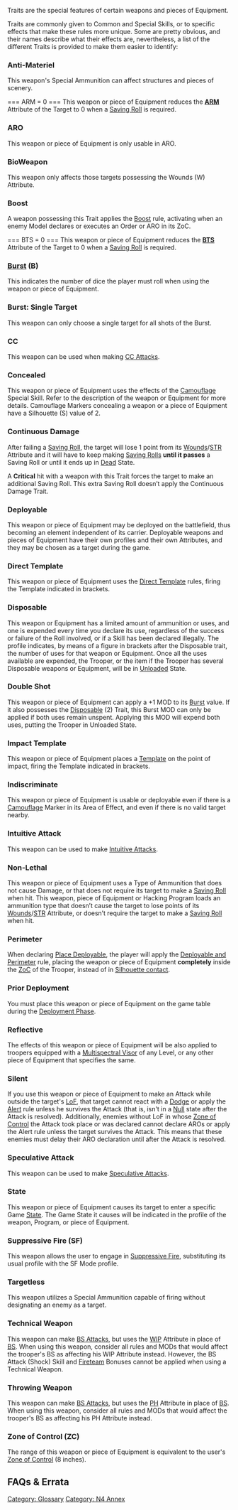 {{section-glossary}}


Traits are the special features of certain weapons and pieces of Equipment.

Traits are commonly given to Common and Special Skills, or to specific effects that make these rules more unique. Some are pretty obvious, and their names describe what their effects are, nevertheless, a list of the different Traits is provided to make them easier to identify:

{{n4}}
=== Anti-Materiel ===
This weapon's Special Ammunition can affect structures and pieces of scenery.
{{n4end}}

=== ARM = 0 ===
This weapon or piece of Equipment reduces the '''[[ARM]]''' Attribute of the Target to 0 when a [[Saving Roll]] is required. {{seefaq | Ammunition and Traits that target one Attribute will not work if the other Attribute is chosen.}}

=== ARO ===
This weapon or piece of Equipment is only usable in ARO.

{{n4}}
=== BioWeapon===
{{n4annex}}
This weapon only affects those targets possessing the Wounds (W) Attribute.

=== Boost ===
A weapon possessing this Trait applies the [[Boost]] rule, activating when an enemy Model declares or executes an Order or ARO in its ZoC.
{{n4end}}

=== BTS = 0 ===
This weapon or piece of Equipment reduces the '''[[BTS]]''' Attribute of the Target to 0 when a [[Saving Roll]] is required. {{seefaq | Ammunition and Traits that target one Attribute will not work if the other Attribute is chosen.}}

=== [[Burst]] (B) ===
This indicates the number of dice the player must roll when using the weapon or piece of Equipment. 

{{n4}}
=== Burst: Single Target ===
This weapon can only choose a single target for all shots of the Burst.
{{n4end}}

=== CC ===
This weapon can be used when making [[CC Attacks]].

=== Concealed ===
This weapon or piece of Equipment uses the effects of the [[Camouflage]] Special Skill. Refer to the description of the weapon or Equipment for more details. Camouflage Markers concealing a weapon or a piece of Equipment have a Silhouette (S) value of 2.

=== Continuous Damage ===
After failing a [[Saving Roll]], the target will lose 1 point from its [[Wounds]]/[[STR]] Attribute and it will have to keep making [[Saving Rolls]] '''until it passes''' a Saving Roll or until it ends up in [[Dead]] State.

A '''Critical''' hit with a weapon with this Trait forces the target to make an additional Saving Roll. This extra Saving Roll doesn’t apply the Continuous Damage Trait.  

=== Deployable ===
This weapon or piece of Equipment may be deployed on the battlefield, thus becoming an element independent of its carrier. Deployable weapons and pieces of Equipment have their own profiles and their own Attributes, and they may be chosen as a target during the game.

=== Direct Template ===
This weapon or piece of Equipment uses the [[Direct Template]] rules, firing the Template indicated in brackets.

=== Disposable ===
This weapon or Equipment has a limited amount of ammunition or uses, and one is expended every time you declare its use, regardless of the success or failure of the Roll involved, or if a Skill has been declared illegally. The profile indicates, by means of a figure in brackets after the Disposable trait, the number of uses for that weapon or Equipment. Once all the uses available are expended, the Trooper, or the item if the Trooper has several Disposable weapons or Equipment, will be in [[Unloaded]] State. {{seefaq}}

{{n4}}
=== Double Shot ===
This weapon or piece of Equipment can apply a +1 MOD to its [[Burst]] value. If it also possesses the [[#Disposable|Disposable]] (2) Trait, this Burst MOD can only be applied if both uses remain unspent. Applying this MOD will expend both uses, putting the Trooper in Unloaded State. {{seefaq}}

=== Impact Template ===
This weapon or piece of Equipment places a [[Template]] on the point of impact, firing the Template indicated in brackets.

=== Indiscriminate ===
This weapon or piece of Equipment is usable or deployable even if there is a [[Camouflaged|Camouflage]] Marker in its Area of Effect, and even if there is no valid target nearby.

=== Intuitive Attack ===
This weapon can be used to make [[Intuitive Attack]]s.
{{n4end}}

=== Non-Lethal ===
{{c1}}
This weapon or piece of Equipment uses a Type of Ammunition that does not cause Damage, or that does not require its target to make a [[Saving Roll]] when hit.
{{c1end}}{{n4}}This weapon, piece of Equipment or Hacking Program loads an ammunition type that doesn’t cause the target to lose points of its [[Wounds]]/[[STR]] Attribute, or doesn’t require the target to make a [[Saving Roll]] when hit. {{seefaq}}

=== Perimeter ===
When declaring [[Place Deployable]], the player will apply the [[Place_Deployable#Deployable_and_Perimeter|Deployable and Perimeter]] rule, placing the weapon or piece of Equipment '''completely''' inside the [[ZoC]] of the Trooper, instead of in [[Silhouette contact]].
{{n4end}}

=== Prior Deployment ===
You must place this weapon or piece of Equipment on the game table during the [[Deployment Phase]].

{{n4}}
=== Reflective ===
The effects of this weapon or piece of Equipment will be also applied to troopers equipped with a [[Multispectral Visor]] of any Level, or any other piece of Equipment that specifies the same.

=== Silent ===
If you use this weapon or piece of Equipment to make an Attack while outside the target's [[LoF]], that target cannot react with a [[Dodge]] or apply the [[Alert]] rule unless he survives the Attack (that is, isn't in a [[Null]] state after the Attack is resolved).
Additionally, enemies without LoF in whose [[Zone of Control]] the Attack took place or was declared cannot declare AROs or apply the Alert rule unless the target survives the Attack. This means that these enemies must delay their ARO declaration until after the Attack is resolved.

=== Speculative Attack ===
This weapon can be used to make [[Speculative Attack]]s. {{seefaq | Cannot be combined with BS Attack (Guided).}}
{{n4end}}

=== State ===
This weapon or piece of Equipment causes its target to enter a specific Game [[State]]. The Game State it causes will be indicated in the profile of the weapon, Program, or piece of Equipment. {{seefaq}}

{{n4}}
=== Suppressive Fire (SF) ===
This weapon allows the user to engage in [[Suppressive Fire]], substituting its usual profile with the SF Mode profile.
{{n4end}}

=== Targetless ===
This weapon utilizes a Special Ammunition capable of firing without designating an enemy as a target.

{{n4}}
=== Technical Weapon ===
This weapon can make [[BS Attack]]s, but uses the [[WIP]] Attribute in place of [[BS]]. When using this weapon, consider all rules and MODs that would affect the trooper's BS as affecting his WIP Attribute instead. However, the BS Attack (Shock) Skill and [[Fireteam]] Bonuses cannot be applied when using a Technical Weapon.

=== Throwing Weapon ===
This weapon can make [[BS Attack]]s, but uses the [[PH]] Attribute in place of [[BS]]. When using this weapon, consider all rules and MODs that would affect the trooper's BS as affecting his PH Attribute instead.
{{n4end}}

=== Zone of Control (ZC) ===
The range of this weapon or piece of Equipment is equivalent to the user's [[Zone of Control]] (8 inches).


== FAQs & Errata ==

{{faqbox |
type = faq |
title = N4 FAQ |
version = 1.0, Jan 2021 |
q = Q: How does Bioimmunity interact with Ammunition and Traits that reduce the Saving Roll Attribute, for example AP or E/M Ammunition, or ARM=0? |
a = A: AP Ammunition is tied to the Saving Roll Attribute listed in a weapon’s profile. If Bioimmunity is used to make the Saving Roll against a different Attribute, that Attribute will not be halved.
In the same way, if Bioimmunity is used against a hit by E/M Ammunition to make the Saving Rolls against ARM, the ARM value will not be halved.
The ARM=0 Trait only applies if the Saving Roll is made against the ARM Attribute, and vice-versa for the BTS=0 Trait. |
related = [[Armor Piercing (AP) Ammunition]], [[Bioimmunity]], [[Electromagnetic (E/M) Ammunition]], [[Traits]] }}


{{faqbox |
type = faq |
title = N4 FAQ |
version = 1.2, Jan 2022 |
q = Q: Is it possible to use the Speculative Attack Trait while making a BS Attack (Guided)? |
a = A: No. |
related = [[BS Attack]], [[Traits]] }}


{{faqbox |
type = faq |
title = N4 FAQ |
version = 1.1.1, Dec 2021 |
q = Q: How does the Disposable Trait interact with Burst values higher than 1? |
a = A: Each additional Burst uses up a Disposable use. For example, a Trooper with a Panzerfaust (a two- use weapon with B 1) and BS Attack (+1B) must make an attack with B 2, consuming in a single Order the two projectiles available in the Panzerfaust, so the Panzerfaust will be unloaded and the player must place an Unloaded Token next to the Trooper. |
related = [[Skills and Equipment in Infinity]], [[Traits]] }}


{{faqbox |
type = faq |
title = N4 FAQ |
version = 1.1.1, Dec 2021 |
q = Q: How does Protheion interact with Coup de Grâce, and with the State: Dead Trait? |
a = A: In both situations, the target passes to Dead State and the Protheion user counts as inflicting a single Wound. |
related = [[CC Attack]], [[Melee Weapon Profile]], [[Protheion]], [[Traits]] }}


{{faqbox |
type = faq |
title = N4 FAQ |
version = 1.1.1, Dec 2021 |
q = Q: Can a Non-Lethal Attack against a target with Immunity (Total) be a Face to Face Roll? For example if using a Flash Pulse against a Dog Warrior. |
a = A: Yes. It is a Face to Face Roll - Immunity (Total) doesn't take effect until you've been hit, which is after you've made the Face to Face Roll. |
related = [[Immunity]], [[Traits]] }}


{{faqbox |
type = faq |
title = N4 FAQ |
version = 1.3, Nov 2022 |
q = Q: Does Double Shot work in ARO? |
a = A: No. |
related = [[Traits]] }}


{{section-glossary}}



[[Category: Glossary]]
[[Category: N4 Annex]]